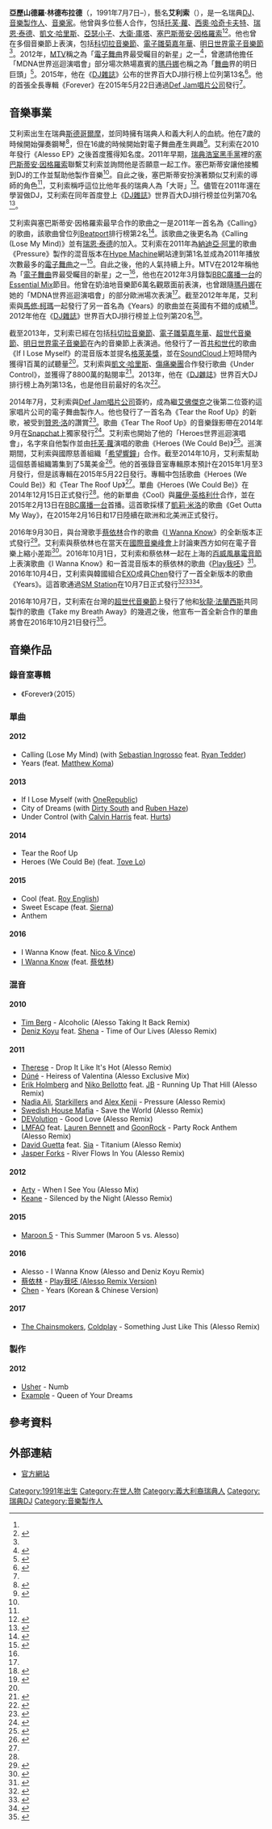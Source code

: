 {{Infobox musical artist
| name            = Alesso
| birth_name      = Alessandro Lindblad
| image           = Alesso profile.png
| birth_date      = {{birth date and age|df=yes|1991|07|07}}
| birth_place     = {{SWE}}[[斯德哥尔摩|斯德哥爾摩]]
| background      = non_vocal_instrumentalist
| genre           = {{hlist|[[前衛浩室音樂|前衛浩室]]|[[電子浩室|電子浩室]]<ref name="Mckay">{{cite news |first= Chris |last= Mckay |title= Interview with Alesso: ‘I’m still working on my sound, I’m still evolving as an artist’ |url= http://blogs.independent.co.uk/2013/05/03/interview-with-alesso-im-still-working-on-my-sound-im-still-evolving-as-an-artist/ |newspaper= [[The_Independent|The Independent]] |date= May 3, 2013 |accessdate= September 28, 2014 |deadurl= yes |archiveurl= https://web.archive.org/web/20141020080359/http://blogs.independent.co.uk/2013/05/03/interview-with-alesso-im-still-working-on-my-sound-im-still-evolving-as-an-artist/ |archivedate= 2014年10月20日 }}</ref>}}
| occupation      = {{hlist|DJ|音樂製作人|音樂家}}
| instrument      = {{hlist|[[Logic_Pro|Logic Pro]]|鋼琴|鍵盤|mixset|合成器}}
| years_active    = 2010年至今
| label           = {{hlist|[[Refune音樂|Refune]]|[[Joia音樂|Joia]]|[[Ministry_of_Sound|Ministry of Sound]]|[[环球唱片|环球唱片]]|[[Def_Jam唱片公司|Def Jam]]}}
| associated_acts = {{hlist|[[大衛·庫塔_(DJ)|大衛·庫塔]]|[[塞巴斯蒂安·因格羅索|塞巴斯蒂安·因格羅索]]|[[瑞恩·泰德|瑞恩·泰德]]|[[馬修·柯瑪|馬修·柯瑪]]|[[骯髒的南|骯髒的南]]|[[凱文·哈里斯|凱文·哈里斯]]|[[傷痛樂團|傷痛樂團]]|[[托芙蘿|托芙·蘿]]|[[羅伊·英格利什|羅伊·英格利什]]|[[瑞典浩室黑手黨|瑞典浩室黑手黨]]}}
| website         = {{URL|alessomusic.com}}
}}

'''亞歷山德羅·林德布拉德'''（{{Lang-en|'''Alessandro Lindblad'''}}，1991年7月7日–），藝名'''艾利索'''（{{Lang-en|'''Alesso'''}}），是一名瑞典[[唱片騎師|DJ]]、[[音樂製作人|音樂製作人]]、[[音乐家|音樂家]]。他曾與多位藝人合作，包括[[托芙蘿|托芙·蘿]]、[[西奧·哈奇卡夫特|西奧·哈奇卡夫特]]、[[瑞恩·泰德|瑞恩·泰德]]、[[凱文·哈里斯|凱文·哈里斯]]、[[亚瑟小子|亞瑟小子]]、[[大衛·庫塔_(DJ)|大衛·庫塔]]、[[塞巴斯蒂安·因格羅索|塞巴斯蒂安·因格羅索]]<ref name="Mckay" /><ref name="HMV">{{cite news|url=http://www.hmv.com/music/-my-album-is-coming-in-the-first-quarter-hmv-com-talks-to-alesso|title="My album is coming in the first quarter of 2015..." – hmv.com talks to Alesso|date=November 18, 2014|publisher=[[HMV|HMV]]|newspaper=|accessdate=December 2, 2014|location=|pages=|language=|archive-date=2014-11-24|archive-url=https://web.archive.org/web/20141124084108/http://www.hmv.com/music/-my-album-is-coming-in-the-first-quarter-hmv-com-talks-to-alesso|dead-url=no}}</ref>。他也曾在多個音樂節上表演，包括[[科切拉音乐节|科切拉音樂節]]、[[電子雛菊嘉年華|電子雛菊嘉年華]]、[[明日世界電子音樂節|明日世界電子音樂節]]<ref name="Mckay" />。2012年，[[音樂電視網|MTV]]稱之為「[[電子舞曲|電子舞曲]]界最受矚目的新星」之一<ref name="MTV">{{cite news|url=http://www.mtv.com/news/1677064/edm-rookies-2012/|title=EDM Rookies To Watch in 2012|last=Stewart|first=Adam|date=January 10, 2012|publisher=[[MTV|MTV]]|newspaper=|accessdate=December 2, 2014|location=|pages=|language=|archive-date=2014-11-10|archive-url=https://web.archive.org/web/20141110091007/http://www.mtv.com/news/1677064/edm-rookies-2012/|dead-url=no}}</ref>，曾邀請他擔任「MDNA世界巡迴演唱會」部分場次熱場嘉賓的[[麥當娜|瑪丹娜]]也稱之為「[[舞曲|舞曲]]界的明日巨頭」<ref name="Daily">{{cite news|url=http://www.dailymail.co.uk/tvshowbiz/article-2174993/Why-DJ-Alesso-big-thing-dance-music--Madonna-noticed.html|title='I want to mix it up': Why DJ Alesso is the next big thing in dance music... and even Madonna has noticed|last=Sheridan|first=Emily|date=July 17, 2012|publisher=|newspaper=[[Daily_Mail|Daily Mail]]|accessdate=December 2, 2014|location=|pages=|language=|archive-date=2014-12-08|archive-url=https://archive.is/20141208155913/http://www.dailymail.co.uk/tvshowbiz/article-2174993/Why-DJ-Alesso-big-thing-dance-music--Madonna-noticed.html|dead-url=no}}</ref>。2015年，他在《[[DJ雜誌|DJ雜誌]]》公布的世界百大DJ排行榜上位列第13名<ref name="USA">{{cite news|url=http://www.usatoday.com/story/life/music/2014/11/23/on-the-verge-alesso-heroes-tove-lo/19148913/|title=On the Verge: Alesso saves the day with EDM 'Heroes'|last=Ryan|first=Patrick|date=November 23, 2014|publisher=|newspaper=[[USA_Today|USA Today]]|accessdate=December 2, 2014|location=|pages=|language=|archive-date=2017-07-29|archive-url=https://web.archive.org/web/20170729172315/https://www.usatoday.com/story/life/music/2014/11/23/on-the-verge-alesso-heroes-tove-lo/19148913/|dead-url=no}}</ref>。他的首張全長專輯《Forever》在2015年5月22日通過[[Def_Jam唱片公司|Def Jam唱片公司]]發行<ref name="HMV" />。

== 音樂事業 ==
艾利索出生在瑞典[[斯德哥尔摩|斯德哥爾摩]]，並同時擁有瑞典人和義大利人的血統。他在7歲的時候開始彈奏鋼琴<ref name="Beat">{{cite news|url=http://www.beatmyday.com/2010/05/09/alesso/|title=Exclusive Interview with Alesso|date=May 9, 2010|publisher=Beat My Day|newspaper=|accessdate=December 2, 2014|location=|pages=|language=|deadurl=yes|archiveurl=https://web.archive.org/web/20141208172246/http://www.beatmyday.com/2010/05/09/alesso/|archivedate=2014年12月8日}}</ref>，但在16歲的時候開始對電子舞曲產生興趣<ref name="DA">{{cite news|url=http://www.dancingastronaut.com/2011/09/alesso-discusses-his-year-calling-shm-and-more-with-us-at-electric-zoo-interview/|title=Alesso discusses his year, 'Calling,' SHM, and more with us at Electric Zoo (Interview)|date=September 8, 2011|publisher=Dancing Astronaut|newspaper=|accessdate=December 2, 2014|location=|pages=|language=|archive-date=2020-09-14|archive-url=https://web.archive.org/web/20200914221335/https://dancingastronaut.com/2011/09/alesso-discusses-his-year-calling-shm-and-more-with-us-at-electric-zoo-interview/|dead-url=no}}</ref>。艾利索在2010年發行《Alesso EP》之後首度獲得知名度。2011年早期，[[瑞典浩室黑手黨|瑞典浩室黑手黨]]裡的[[塞巴斯蒂安·因格羅索|塞巴斯蒂安·因格羅索]]聯繫艾利索並詢問他是否願意一起工作。塞巴斯蒂安讓他接觸到DJ的工作並幫助他製作音樂<ref name="DA" />。自此之後，塞巴斯蒂安扮演著類似艾利索的導師的角色<ref name="Daily" />，艾利索稱呼這位比他年長的瑞典人為「大哥」<ref name="AMA">{{cite news|url=http://blog.lessthan3.com/2014/11/alessos-reddit-ama/|title=10 Things We Learned From Alesso's Reddit AMA|last=Gossett|first=Eric|date=November 7, 2014|publisher=Less Than 3|newspaper=|accessdate=December 2, 2014|location=|pages=|language=|archive-url=https://web.archive.org/web/20141121141459/http://blog.lessthan3.com/2014/11/alessos-reddit-ama/|archive-date=2014-11-21|dead-url=yes}}</ref>。儘管在2011年還在學習做DJ，艾利索在同年首度登上《[[DJ雜誌|DJ雜誌]]》世界百大DJ排行榜並位列第70名<ref name="synth">{{cite news|url=http://www.synthtopia.com/content/2011/10/21/the-top-100-djs-of-2011/|title=The Top 100 DJ's of 2011|date=October 21, 2011|publisher=Synthtopia|newspaper=|accessdate=December 3, 2014|location=|pages=|language=|archive-date=2019-09-08|archive-url=https://web.archive.org/web/20190908132631/http://www.synthtopia.com/content/2011/10/21/the-top-100-djs-of-2011/|dead-url=no}}</ref>。

艾利索與塞巴斯蒂安·因格羅索最早合作的歌曲之一是2011年一首名為《Calling》的歌曲，該歌曲曾位列[[Beatport|Beatport]]排行榜第2名<ref name="Dani">{{cite news|url=http://danideahl.com/interview-with-alesso/|title=Interview With Alesso|date=September 12, 2011|publisher=Dani Deahl|newspaper=|accessdate=December 3, 2014|location=|pages=|language=|deadurl=yes|archiveurl=https://web.archive.org/web/20141107140805/http://danideahl.com/interview-with-alesso/|archivedate=2014年11月7日}}</ref>。該歌曲之後更名為《Calling (Lose My Mind)》並有[[瑞恩·泰德|瑞恩·泰德]]的加入。艾利索在2011年為[[納迪亞·阿里|納迪亞·阿里]]的歌曲《Pressure》製作的混音版本在[[Hype_Machine|Hype Machine]]網站達到第1名並成為2011年播放次數最多的[[電子舞曲|電子舞曲]]之一<ref name="Pressure">{{cite news|url=http://www.themusicninja.com/pressure-alesso-remix-%E2%80%93-alex-kenji-starkillers-nadia-ali/|title=[Electro] Pressure (Alesso Remix) – Alex Kenji, Starkillers, Nadia Ali|last=Martin|first=Paul|date=June 3, 2011|publisher=The Music Ninja|newspaper=|accessdate=December 2, 2014|location=|pages=|language=|archive-date=2021-02-26|archive-url=https://web.archive.org/web/20210226040739/http://www.themusicninja.com/pressure-alesso-remix-%E2%80%93-alex-kenji-starkillers-nadia-ali/|dead-url=no}}</ref>。自此之後，他的人氣持續上升。MTV在2012年稱他為「[[電子舞曲|電子舞曲]]界最受矚目的新星」之一<ref name="MTV" />，他也在2012年3月錄製[[BBC廣播一台|BBC廣播一台]]的[[Essential_Mix|Essential Mix]]節目。他曾在奶油地音樂節6萬名觀眾面前表演，也曾跟隨[[麥當娜|瑪丹娜]]在她的「MDNA世界巡迴演唱會」的部分歐洲場次表演<ref name="Daily" />。截至2012年年尾，艾利索與[[馬修·柯瑪|馬修·柯瑪]]一起發行了另一首名為《Years》的歌曲並在英國有不錯的成績<ref name="Years">{{cite news|url=http://www.musicradar.com/us/news/dj/alesso-explains-the-making-of-years-567223#null|title=Alesso explains the making of Years|last=Barker|first=Chris|date=November 28, 2012|publisher=[[MusicRadar|MusicRadar]]|newspaper=|accessdate=December 2, 2014|location=|pages=|language=|archive-date=2014-12-21|archive-url=https://web.archive.org/web/20141221103316/http://www.musicradar.com/us/news/dj/alesso-explains-the-making-of-years-567223#null|dead-url=yes}}</ref>。2012年他在《[[DJ雜誌|DJ雜誌]]》世界百大DJ排行榜並上位列第20名<ref name="DJ2012">{{cite news|url=http://www.djmag.com/node/34710|title=Alesso|date=2012|publisher=''[[DJ_Magazine|DJ Magazine]]''|newspaper=|accessdate=December 3, 2014|location=|pages=|language=|archive-date=2014-11-02|archive-url=https://web.archive.org/web/20141102144218/http://www.djmag.com/node/34710|dead-url=no}}</ref>。

截至2013年，艾利索已經在包括[[科切拉音乐节|科切拉音樂節]]、[[電子雛菊嘉年華|電子雛菊嘉年華]]、[[超世代音乐节|超世代音樂節]]、[[明日世界電子音樂節|明日世界電子音樂節]]在內的音樂節上表演過。他發行了一首[[共和世代|共和世代]]的歌曲《If I Lose Myself》的混音版本並提名[[葛萊美獎|格萊美獎]]，並在[[SoundCloud|SoundCloud]]上短時間內獲得1百萬的試聽量<ref name="Mckay" />。艾利索與[[凱文·哈里斯|凱文·哈里斯]]、[[傷痛樂團|傷痛樂團]]合作發行歌曲《Under Control》，並獲得了8800萬的點閱率<ref name="Gritt">{{cite news|url=http://blogs.independent.co.uk/2014/11/17/alesso-i-just-bring-good-emotions-to-people/|title=Alesso: ‘I just bring good emotions to people’|last=Gritt|first=Emma|date=November 20, 2014|publisher=[[The_Independent|The Independent]]|newspaper=|accessdate=December 2, 2014|location=|pages=|language=|deadurl=yes|archiveurl=https://web.archive.org/web/20141129085723/http://blogs.independent.co.uk/2014/11/17/alesso-i-just-bring-good-emotions-to-people/|archivedate=2014年11月29日}}</ref>。2013年，他在《[[DJ雜誌|DJ雜誌]]》世界百大DJ排行榜上為列第13名，也是他目前最好的名次<ref name="DJ2013">{{cite news|url=http://www.youredm.com/2013/10/19/dj-mag-top-100-revealed-updated-live/|title=DJ Mag Top 100 Revealed [Updated Live]|last=Alport|first=Jonathan|date=October 19, 2013|publisher=Your EDM|newspaper=|accessdate=December 3, 2014|location=|pages=|language=|archive-date=2021-02-25|archive-url=https://web.archive.org/web/20210225044927/https://www.youredm.com/2013/10/19/dj-mag-top-100-revealed-updated-live/|dead-url=no}}</ref>。

2014年7月，艾利索與[[Def_Jam唱片公司|Def Jam唱片公司]]簽約，成為繼[[艾佛傑克|艾佛傑克]]之後第二位簽約這家唱片公司的電子舞曲製作人。他也發行了一首名為《Tear the Roof Up》的新歌，被受到[[贊恩·洛|贊恩·洛]]的讚賞<ref name="Bill">{{cite news|url=http://www.billboard.com/articles/6157655/alesso-def-jam-tear-this-roof-up|title=Alesso Signs To Def Jam, Debuts 'Tear The Roof Up' Track|last=Hampp|first=Andrew|date=July 15, 2014|publisher=''[[告示牌_(雜誌)|Billboard]]''|newspaper=|accessdate=December 3, 2014|location=|pages=|language=|archive-date=2021-01-18|archive-url=https://web.archive.org/web/20210118211059/https://www.billboard.com/articles/6157655/alesso-def-jam-tear-this-roof-up|dead-url=no}}</ref>。歌曲《Tear The Roof Up》的音樂錄影帶在2014年9月在[[Snapchat|Snapchat]]上獨家發行<ref name="Snap">{{cite news|url=http://thenextweb.com/socialmedia/2014/09/08/top-dj-producer-alesso-turns-snapchat-premiere-new-video/|title=Top DJ and producer Alesso turns to Snapchat to premiere his new music video|last=Sawers|first=Paul|date=September 8, 2014|publisher=The Next Web|newspaper=|accessdate=December 3, 2014|location=|pages=|language=|archive-date=2020-12-03|archive-url=https://web.archive.org/web/20201203122427/https://thenextweb.com/socialmedia/2014/09/08/top-dj-producer-alesso-turns-snapchat-premiere-new-video/|dead-url=no}}</ref>。艾利索也開始了他的「Heroes世界巡迴演唱會」，名字來自他製作並由[[托芙蘿|托芙·蘿]]演唱的歌曲《Heroes (We Could Be)》<ref name="Heroes">{{cite news|url=http://www.youredm.com/2014/11/04/alesso-explains-lack-real-emotion-edm/|title=Alesso Explains Lack Of 'Real Emotion' In EDM|last=Ward|first=Nick|date=November 4, 2014|publisher=Your EDM|newspaper=|accessdate=December 2, 2014|location=|pages=|language=|archive-date=2020-08-10|archive-url=https://web.archive.org/web/20200810113143/https://www.youredm.com/2014/11/04/alesso-explains-lack-real-emotion-edm/|dead-url=no}}</ref>。巡演期間，艾利索與國際慈善組織「[[希望響鐘|希望響鐘]]」合作。截至2014年10月，艾利索幫助這個慈善組織籌集到了5萬美金<ref name="Charity">{{cite news|url=http://www.youredm.com/2014/10/29/alesso/|title=Alesso's Charity Event Breaks Record|last=Ward|first=Nick|date=October 29, 2014|publisher=Your EDM|newspaper=|accessdate=December 2, 2014|location=|pages=|language=|archive-date=2020-01-02|archive-url=https://web.archive.org/web/20200102214605/https://www.youredm.com/2014/10/29/alesso/|dead-url=no}}</ref>。他的首張錄音室專輯原本預計在2015年1月至3月發行，但是該專輯在2015年5月22日發行。專輯中包括歌曲《Heroes (We Could Be)》和《Tear The Roof Up》<ref name="USA" />。單曲《Heroes (We Could Be)》在2014年12月15日正式發行<ref name="Gritt" />。他的新單曲《Cool》與[[羅伊·英格利什|羅伊·英格利什]]合作，並在2015年2月13日在[[BBC廣播一台|BBC廣播一台]]首播。這首歌採樣了[[凯莉·米洛|凱莉·米洛]]的歌曲《Get Outta My Way》，在2015年2月16日和17日陸續在歐洲和北美洲正式發行。

2016年9月30日，與台灣歌手[[蔡依林|蔡依林]]合作的歌曲《[[I_Wanna_Know|I Wanna Know]]》的全新版本正式發行<ref>{{Cite web|url=http://wegotthiscovered.com/music/alesso-delivers-flip-song-wanna-know-jolin-tsai/|title=Alesso Delivers A Flip Of His Song "I Wanna Know" With Jolin Tsai|date=2016-10-03|language=en-US|access-date=2016-10-04|archive-date=2020-08-07|archive-url=https://web.archive.org/web/20200807205241/https://wegotthiscovered.com/music/alesso-delivers-flip-song-wanna-know-jolin-tsai/|dead-url=no}}</ref>。艾利索與蔡依林也在當天在[[國際音樂峰會|國際音樂峰會]]上討論東西方如何在電子音樂上縮小差距<ref>{{Cite web|url=http://www.musicnewsasia.com/2016/10/02/highlights-at-ims-asia-pacific/|title=Highlights at IMS Asia-Pacific|website=Music News Asia|access-date=2016-10-04|archive-date=2018-06-12|archive-url=https://web.archive.org/web/20180612162850/https://www.musicnewsasia.com/2016/10/02/highlights-at-ims-asia-pacific/|dead-url=no}}</ref>。2016年10月1日，艾利索和蔡依林一起在上海的[[百威風暴電音節|百威風暴電音節]]上表演歌曲《I Wanna Know》和一首混音版本的蔡依林的歌曲《[[Play我呸|Play我呸]]》<ref>{{Cite web|url=http://weraveyou.com/2016/10/04/jolin-tsai-play-alesso-remix-version/|title=Jolin Tsai - PLAY (Alesso Remix Version)|date=2016-10-04|last=AbhinavM|website=We Rave You|access-date=2016-10-04|archive-url=https://web.archive.org/web/20161005124231/http://weraveyou.com/2016/10/04/jolin-tsai-play-alesso-remix-version/|archive-date=2016-10-05|dead-url=yes}}</ref>。2016年10月4日，艾利索與韓國組合[[EXO|EXO]]成員[[CHEN_(EXO)|Chen]]發行了一首全新版本的歌曲《Years》。這首歌通過[[SM_STATION|SM Station]]在10月7日正式發行<ref name="chenexo">{{cite web|url=http://www.billboard.com/articles/news/dance/7534385/alesso-chen-exo-years-rework-k-pop?utm_source=twitter|title=Alesso Recruits K-Pop Group EXO's Singer Chen For 'Years' Rework: Watch|accessdate=October 18, 2016|date=October 10, 2016|last=Penrose|first=Nerisha|work=[[告示牌_(雜誌)|Billboard]]|archive-date=2018-04-29|archive-url=https://web.archive.org/web/20180429164920/https://www.billboard.com/articles/news/dance/7534385/alesso-chen-exo-years-rework-k-pop?utm_source=twitter|dead-url=no}}</ref><ref>{{Cite web|url=http://m.entertain.naver.com/read?oid=112&aid=0002853747|title=[POP스포]엑소 첸XDJ 알레소, 10월 7일 콜라보 'Years' 발표(공식)|access-date=2016-10-04|archive-date=2018-09-01|archive-url=https://web.archive.org/web/20180901044413/https://m.entertain.naver.com/read?oid=112&aid=0002853747|dead-url=no}}</ref><ref>{{Cite web|url=http://enter.etoday.co.kr/view/news_view.php?varAtcId=79101|title=엑소 첸, 스웨덴 유명 DJ 알레소와 콜라보…7일 음원 발표|date=2016-10-04|access-date=2016-10-04|archive-date=2020-06-21|archive-url=https://web.archive.org/web/20200621225311/http://enter.etoday.co.kr/view/news_view.php?varAtcId=79101|dead-url=no}}</ref>。

2016年10月7日，艾利索在台灣的[[超世代音乐节|超世代音樂節]]上發行了他和[[狄龍·法蘭西斯|狄龍·法蘭西斯]]共同製作的歌曲《Take my Breath Away》的幾週之後，他宣布一首全新合作的單曲將會在2016年10月21日發行<ref>{{Cite web |url=http://www.youredm.com/2016/10/08/alesso-confirms-release-date-take-breath-away/ |title=存档副本 |access-date=2017-02-15 |archive-date=2020-08-29 |archive-url=https://web.archive.org/web/20200829000838/https://www.youredm.com/2016/10/08/alesso-confirms-release-date-take-breath-away/ |dead-url=no }}</ref>。

==音樂作品==

=== 錄音室專輯 ===
* 《Forever》（2015）

===單曲===

==== 2012 ====
* Calling (Lose My Mind) (with [[Sebastian_Ingrosso|Sebastian Ingrosso]] feat. [[瑞恩·泰德|Ryan Tedder]])
* Years (feat. [[Matthew_Koma|Matthew Koma]])

==== 2013 ====
* If I Lose Myself (with [[共和世代|OneRepublic]])
* City of Dreams (with [[Dirty_South|Dirty South]] and [[Ruben_Haze|Ruben Haze]])
* Under Control (with [[凱文·哈里斯|Calvin Harris]] feat. [[傷痛樂團|Hurts]])

==== 2014 ====
* Tear the Roof Up
*Heroes (We Could Be) (feat. [[托芙蘿|Tove Lo]])

==== 2015 ====
*Cool (feat. [[Roy_English|Roy English]])
*Sweet Escape (feat. [[Sierna|Sierna]])
*Anthem

==== 2016 ====
* I Wanna Know (feat. [[Nico_&_Vince|Nico & Vince]])
* [[I_Wanna_Know|I Wanna Know]] (feat. [[蔡依林|蔡依林]])

===混音===

==== 2010 ====
* [[艾維奇|Tim Berg]] - Alcoholic (Alesso Taking It Back Remix)
* [[Deniz_Koyu|Deniz Koyu]] feat. [[Shena|Shena]] - Time of Our Lives (Alesso Remix)

==== 2011 ====
* [[Therese|Therese]] - Drop It Like It's Hot (Alesso Remix)
* [[Dúné|Dúné]] - Heiress of Valentina (Alesso Exclusive Mix)
* [[Erik_Holmberg|Erik Holmberg]] and [[Niko_Bellotto|Niko Bellotto]] feat. [[JB_(歌手)|JB]] - Running Up That Hill (Alesso Remix)
* [[Nadia_Ali|Nadia Ali]], [[弑星者|Starkillers]] and [[Alex_Kenji|Alex Kenji]] - Pressure (Alesso Remix)
* [[瑞典浩室黑手黨|Swedish House Mafia]] - Save the World (Alesso Remix)
* [[DEVolution|DEVolution]] - Good Love (Alesso Remix)
* [[笑本部|LMFAO]] feat. [[Lauren_Bennett|Lauren Bennett]] and [[GoonRock|GoonRock]] - Party Rock Anthem (Alesso Remix)
* [[大衛·庫塔_(DJ)|David Guetta]] feat. [[希雅|Sia]] - Titanium (Alesso Remix)
* [[Jasper_Forks|Jasper Forks]] - River Flows In You (Alesso Remix)

==== 2012 ====
* [[Arty|Arty]] - When I See You (Alesso Mix)
* [[基音樂團|Keane]] - Silenced by the Night (Alesso Remix)

==== 2015 ====
* [[魔力紅|Maroon 5]] - This Summer (Maroon 5 vs. Alesso)

==== 2016 ====
* Alesso - I Wanna Know (Alesso and Deniz Koyu Remix)
* [[蔡依林|蔡依林]] - [[Play我呸#重混版本|Play我呸 (Alesso Remix Version)]]
* [[CHEN_(EXO)|Chen]] - Years (Korean & Chinese Version)

==== 2017 ====
* [[The_Chainsmokers|The Chainsmokers]], [[Coldplay|Coldplay]] - Something Just Like This (Alesso Remix)

=== 製作 ===

==== 2012 ====
* [[亚瑟小子|Usher]] - Numb
* [[Example|Example]] - Queen of Your Dreams

==參考資料==
{{Reflist|2}}

==外部連結==
*[https://web.archive.org/web/20141121005522/http://alessomusic.com/ 官方網站]

{{Authority control}}

{{DEFAULTSORT:Alesso}}
[[Category:1991年出生|Category:1991年出生]]
[[Category:在世人物|Category:在世人物]]
[[Category:義大利裔瑞典人|Category:義大利裔瑞典人]]
[[Category:瑞典DJ|Category:瑞典DJ]]
[[Category:音樂製作人|Category:音樂製作人]]